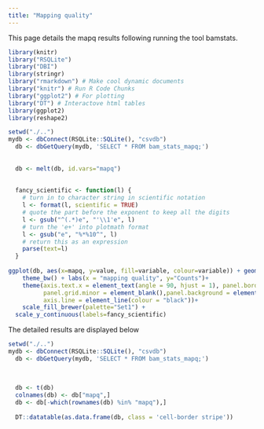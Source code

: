 ```yaml
---
title: "Mapping quality"
---
```


This page details the mapq results following running the tool bamstats.


```r

library(knitr)
library("RSQLite")
library("DBI")
library(stringr)
library("rmarkdown") # Make cool dynamic documents
library("knitr") # Run R Code Chunks
library("ggplot2") # For plotting
library("DT") # Interactove html tables
library(ggplot2)
library(reshape2)

setwd("./..")
mydb <- dbConnect(RSQLite::SQLite(), "csvdb")
  db <- dbGetQuery(mydb, 'SELECT * FROM bam_stats_mapq;')
  
  
  db <- melt(db, id.vars="mapq")
  
  
  fancy_scientific <- function(l) {
    # turn in to character string in scientific notation
    l <- format(l, scientific = TRUE)
    # quote the part before the exponent to keep all the digits
    l <- gsub("^(.*)e", "'\\1'e", l)
    # turn the 'e+' into plotmath format
    l <- gsub("e", "%*%10^", l)
    # return this as an expression
    parse(text=l)
  }
  
ggplot(db, aes(x=mapq, y=value, fill=variable, colour=variable)) + geom_bar(stat="identity") +
    theme_bw() + labs(x = "mapping quality", y="Counts")+
    theme(axis.text.x = element_text(angle = 90, hjust = 1), panel.border = element_blank(), 
          panel.grid.minor = element_blank(),panel.background = element_blank(),
          axis.line = element_line(colour = "black"))+
    scale_fill_brewer(palette="Set1") +
  scale_y_continuous(labels=fancy_scientific)


```



The detailed results are displayed below


```r

setwd("./..")
mydb <- dbConnect(RSQLite::SQLite(), "csvdb")
  db <- dbGetQuery(mydb, 'SELECT * FROM bam_stats_mapq;')
  
  
  
  db <- t(db)
  colnames(db) <- db["mapq",]
  db <- db[-which(rownames(db) %in% "mapq"),]
  
  DT::datatable(as.data.frame(db, class = 'cell-border stripe'))

```